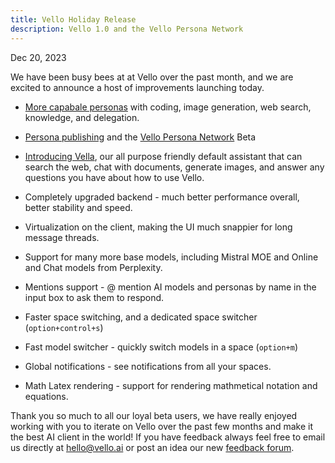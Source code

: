```yaml
---
title: Vello Holiday Release 
description: Vello 1.0 and the Vello Persona Network
---
```

Dec 20, 2023

We have been busy bees at at Vello over the past month, and we are excited to announce a host of improvements launching today.

- [More capabale personas](/persona) with coding, image generation, web search, knowledge, and delegation.
- [Persona publishing](/sharepersona) and the [Vello Persona Network](https://vello.ai/explore) Beta
- [Introducing Vella](/vella), our all purpose friendly default assistant that can search the web, chat with documents, generate images, and answer any questions you have about how to use Vello.
    
- Completely upgraded backend - much better performance overall, better stability and speed.
- Virtualization on the client, making the UI much snappier for long message threads.
- Support for many more base models, including Mistral MOE and Online and Chat models from Perplexity.
- Mentions support - @ mention AI models and personas by name in the input box to ask them to respond.
- Faster space switching, and a dedicated space switcher (`option+control+s`)
- Fast model switcher - quickly switch models in a space (`option+m`)
- Global notifications - see notifications from all your spaces.
- Math Latex rendering - support for rendering mathmetical notation and equations.
    
Thank you so much to all our loyal beta users, we have really enjoyed working with you to iterate on Vello over the past few months and make it the best AI client in the world!  If you have feedback always feel free to email us directly at hello@vello.ai or post an idea  our new [feedback forum](https://vello.canny.io/feature-requests). 


